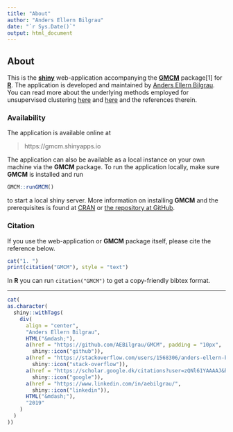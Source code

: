 ```yaml
---
title: "About"
author: "Anders Ellern Bilgrau"
date: "`r Sys.Date()`"
output: html_document
---
```


## About

This is the [**shiny**](https://shiny.rstudio.com/) web-application accompanying the [**GMCM**](https://cran.r-project.com/package=GMCM) package[1] for [**R**](https://r-project.com). The application is developed and maintained by [Anders Ellern Bilgrau](https://bilgrau.com). You can read more about the underlying methods employed for unsupervised clustering [here](http://doi.org/10.18637/jss.v070.i02) and [here](https://github.com/AEBilgrau/GMCM#GMCM) and the references therein.

### Availability 
The application is available online at 

> https://gmcm.shinyapps.io 

The application can also be available as a local instance on your own machine via the **GMCM** package. To run the application locally, make sure **GMCM** is installed and run

```r
GMCM::runGMCM()
```

to start a local shiny server. More information on installing **GMCM** and the prerequisites is found at [CRAN](https://cran.r-project.org/web/packages/GMCM/readme/README.html) or [the repository at GitHub](https://github.com/AEBilgrau/GMCM#installation).


### Citation
If you use the web-application or **GMCM** package itself, please cite the reference below.

```r
cat("1. ")
print(citation("GMCM"), style = "text")
```

In **R** you can run `citation("GMCM")` to get a copy-friendly bibtex format.

---


```r
cat(
as.character(
  shiny::withTags(
    div(
      align = "center", 
      "Anders Ellern Bilgrau",
      HTML("&mdash;"),
      a(href = "https://github.com/AEBilgrau/GMCM", padding = "10px",
        shiny::icon("github")),
      a(href = "https://stackoverflow.com/users/1568306/anders-ellern-bilgrau", 
        shiny::icon("stack-overflow")),
      a(href = "https://scholar.google.dk/citations?user=zQNl61YAAAAJ&hl=en", 
        shiny::icon("google")),
      a(href = "https://www.linkedin.com/in/aebilgrau/", 
        shiny::icon("linkedin")),
      HTML("&mdash;"),
      "2019"
    )
  )
))
```

